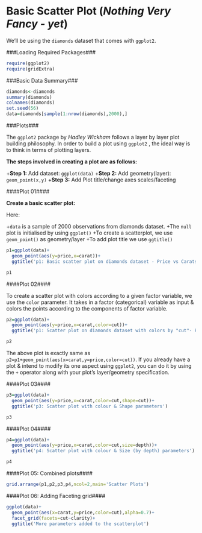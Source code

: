 Basic Scatter Plot (*Nothing Very Fancy - yet*)
===============================================

We'll be using the `diamonds` dataset that comes with `ggplot2`.

###Loading Required Packages###
```r

require(ggplot2)
require(gridExtra)
```

###Basic Data Summary###

```r

diamonds<-diamonds
summary(diamonds)
colnames(diamonds)
set.seed(56)
data=diamonds[sample(1:nrow(diamonds),2000),]
```


###Plots###

The `ggplot2` package by *Hadley Wickham* follows a layer by layer plot building philosophy. In order to build a plot using `ggplot2` , the ideal way is to think in terms of plotting layers.

**The steps involved in creating a plot are as follows:**

  +**Step 1:** Add dataset:         `ggplot(data)`
  +**Step 2:** Add geometry(layer): `geom_point(x,y)`
  +**Step 3:** Add Plot title/change axes scales/faceting

####Plot 01####


**Create a basic scatter plot:**

Here:

+`data` is a sample of 2000 observations from diamonds dataset.
+The `null` plot is initialised by using `ggplot()`
+To create a scatterplot, we use `geom_point()` as geometry/layer
+To add plot title we use `ggtitle()`

```r

p1=ggplot(data)+ 
  geom_point(aes(y=price,x=carat))+
  ggtitle('p1: Basic scatter plot on diamonds dataset - Price vs Carats')

p1

```

####Plot 02####

To create a scatter plot with colors according to a given factor variable, we use the `color` parameter. It takes in a factor (categorical) variable as input & colors the points according to the components of factor variable.

```r

p2=ggplot(data)+
  geom_point(aes(y=price,x=carat,color=cut))+
  ggtitle('p1: Scatter plot on diamonds dataset with colors by "cut"- Price vs Carats')

p2

```

The above plot is exactly same as `p2=p1+geom_point(aes(x=carat,y=price,color=cut))`. If you already have a plot & intend to modify its one aspect using `ggplot2`, you can do it by using the `+` operator along with your plot's layer/geometry specification.


####Plot 03####

```r
p3=ggplot(data)+
  geom_point(aes(y=price,x=carat,color=cut,shape=cut))+
  ggtitle('p3: Scatter plot with colour & Shape parameters')

p3

```

####Plot 04####

```r

p4=ggplot(data)+
  geom_point(aes(y=price,x=carat,color=cut,size=depth))+
  ggtitle('p4: Scatter plot with colour & Size (by depth) parameters')

p4
```

####Plot 05: Combined plots####

```r

grid.arrange(p1,p2,p3,p4,ncol=2,main='Scatter Plots')

```


####Plot 06: Adding Faceting grid####

```r

ggplot(data)+
  geom_point(aes(x=carat,y=price,color=cut),alpha=0.7)+
  facet_grid(facets=cut~clarity)+
  ggtitle('More parameters added to the scatterplot')

```